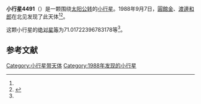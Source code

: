 {{Infobox planet
| bgcolour = #FFFFC0
| name = 4491 Otaru
| symbol = 
| image = 
| caption = 
| discovery = yes
| discovery_ref = 
| discoverer = [[圓館金|圓館金]]、[[渡邊和郎|渡邊和郎]]
| discovery_site = [[北见|北见]] 
| discovered = 1988年9月7日
| designations = yes
| mp_name = 
| named_after = 
| alt_names = 1988 RP/ 1980 BQ3 / 1985 VJ1
| mp_category = [[主带小行星|主带小行星]]
| orbit_ref = <ref name="a">[http://ssd.jpl.nasa.gov/sbdb.cgi?sstr=4491 4491 Otaru] {{Wayback|url=http://ssd.jpl.nasa.gov/sbdb.cgi?sstr=4491 |date=20201124005439 }}，小行星數據庫瀏覽器（JPL Small-Body Database Browser）－[[美国国家航空航天局|美国国家航空航天局]]喷气推进实验室</ref>
| epoch = 2456400.5 (2013年4月18日更新)
| aphelion = {{convert|2.236208666614983|AU|km|3|abbr=on|lk=out}}
| perihelion = {{convert|2.111072138774588|AU|km|3|abbr=on}}
| semimajor = {{convert|2.173640402694786|AU|km|3|abbr=on}}
| eccentricity = 0.028785011
| period = 1170.52306 [[日|日]]<br />3.2[[儒略年|儒略年]]
| avg_speed = 
| inclination = 3.672799526241722
| asc_node = 313.6353093436199
| mean_anomaly = 
| arg_peri = 71.01722396783178
| satellites = 
| physical_characteristics = yes
| dimensions = 
| mass = 
| density = 
| surface_grav = 
| escape_velocity = 
| sidereal_day = 
| axial_tilt = 
| pole_ecliptic_lat = 
| pole_ecliptic_lon = 
| albedo = 
| temperatures= 
| temp_name1 = 
| mean_temp_1 = 
| max_temp_1 = 
| temp_name2 = 
| max_temp_2 = 
| spectral_type = 
| abs_magnitude = 71.01722396783178
}}

'''小行星4491'''（{{lang-en|4491 Otaru}}）是一颗围绕[[太阳|太阳]][[公转|公转]]的[[小行星|小行星]]。1988年9月7日，[[圓館金|圓館金]]、[[渡邊和郎|渡邊和郎]]在北见发现了此天体<ref name="a" /><ref>{{cite news|title=小行星列表|url=http://cfa-www.harvard.edu/iau/lists/NumberedMPs.txt|accessdate=2013-07-08|newspaper=哈佛大学|archive-date=2008-05-17|archive-url=https://web.archive.org/web/20080517010638/http://cfa-www.harvard.edu/iau/lists/NumberedMPs.txt|dead-url=no}}</ref>。

这颗小行星的[[绝对星等|绝对星等]]为71.01722396783178等<ref name="a" />。

==参考文献==
{{reflist}}
{{Minor Planet Number|[[小行星4490|小行星4490]]|[[小行星4492|小行星4492]]}}

{{小天体}}

[[Category:小行星带天体|Category:小行星带天体]]
[[Category:1988年发现的小行星|Category:1988年发现的小行星]]

{{asteroid-stub}}